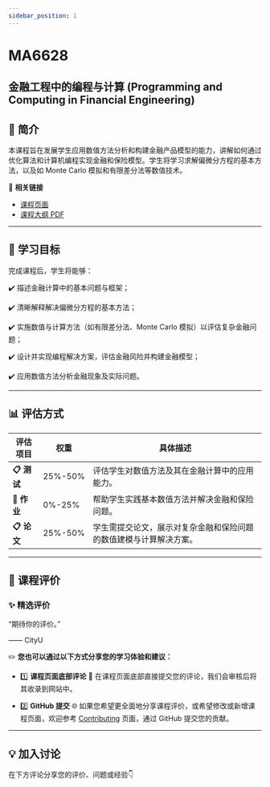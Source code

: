 ```yaml
---
sidebar_position: 1
---
```


# MA6628
## 金融工程中的编程与计算 (Programming and Computing in Financial Engineering)

## **📘 简介**
本课程旨在发展学生应用数值方法分析和构建金融产品模型的能力，讲解如何通过优化算法和计算机编程实现金融和保险模型。学生将学习求解偏微分方程的基本方法，以及如 Monte Carlo 模拟和有限差分法等数值技术。

🔗 **相关链接**
- [课程页面](https://www.cityu.edu.hk/catalogue/pg/202425/course/MA6628.htm)
- [课程大纲 PDF](https://www.cityu.edu.hk/catalogue/pg/202425/course/MA6628.pdf)

---

## **🎯 学习目标**

完成课程后，学生将能够：

✔️ 描述金融计算中的基本问题与框架；

✔️ 清晰解释解决偏微分方程的基本方法；

✔️ 实施数值与计算方法（如有限差分法、Monte Carlo 模拟）以评估复杂金融问题；

✔️ 设计并实现编程解决方案，评估金融风险并构建金融模型；

✔️ 应用数值方法分析金融现象及实际问题。

---

## **📊 评估方式**

| **评估项目**            | **权重** | **具体描述**                                                                                       |
|------------------------|---------|---------------------------------------------------------------------------------------------------|
| **📋 测试**             | 25%-50%  | 评估学生对数值方法及其在金融计算中的应用能力。                                                       |
| **📂 作业**             | 0%-25%   | 帮助学生实践基本数值方法并解决金融和保险问题。                                                        |
| **📋 论文**             | 25%-50%  | 学生需提交论文，展示对复杂金融和保险问题的数值建模与计算解决方案。                                            |

---

## **💬 课程评价**

### ✨ **精选评价**
<div className={commentStyles.commentBox}>
    <p className={commentStyles.commentText}>
        “期待你的评价。”
    </p>
    <p className={commentStyles.commentAuthor}>—— CityU</p>
</div>

✏️ **您也可以通过以下方式分享您的学习体验和建议：**

- 1️⃣ **课程页面底部评论**
💬 在课程页面底部直接提交您的评论，我们会审核后将其收录到网站中。

- 2️⃣ **GitHub 提交**
🌐 如果您希望更全面地分享课程评价，或希望修改或新增课程页面，欢迎参考 [Contributing](/contributing) 页面，通过 GitHub 提交您的贡献。

---

## **💡 加入讨论**

在下方评论分享您的评价、问题或经验👇
<Utterances />